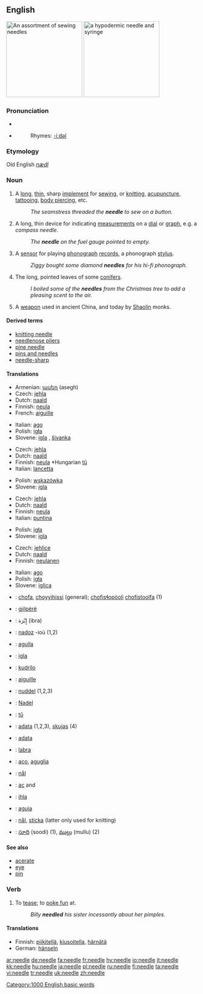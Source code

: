 {{wikipedia}}
==English==
[[Image:Needles_%28for_sewing%29.jpg|thumb|right|200px|An assortment of sewing needles]]
[[Image:Syringe_with_needle_and_needle_cap.jpeg|thumb|right|200px|a hypodermic needle and syringe]]
===Pronunciation===
*{{IPA|/'niː.dl//}} 
*{{audio|en-us-needle.ogg|Audio (US)}}
*:Rhymes: [[Rhymes:English:-iːdəl|-iːdəl]]


===Etymology===
Old English ''[[nædl]]''

===Noun===
{{en-noun}}
# A [[long]], [[thin]], sharp [[implement]] for [[sew]]ing, or [[knit]]ting, [[acupuncture]], [[tattoo]]ing, [[body piercing]], etc.
#:''The seamstress threaded the '''needle''' to sew on a button.''
# A long, thin device for indicating [[measurement]]s on a [[dial]] or [[graph]], e.g. a ''compass needle''.
#:''The '''needle''' on the fuel gauge pointed to empty.''
# A [[sensor]] for playing [[phonograph]] [[record]]s, a phonograph [[stylus]].
#:''Ziggy bought some diamond '''needles''' for his hi-fi phonograph.''
# The long, pointed leaves of some [[conifers]].
#:''I boiled some of the '''needles''' from the Christmas tree to add a pleasing scent to the air.''
# A [[weapon]] used in ancient China, and today by [[Shaolin]] monks.

====Derived terms====
*[[knitting needle]]
*[[needlenose pliers]]
*[[pine needle]]
*[[pins and needles]]
*[[needle-sharp]]

====Translations====
{{trans-top|implement for sewing etc.}}
*Armenian: [[ասեղ]] (asegh)
*Czech: [[jehla]] {{f}}
*Dutch: [[naald]] {{f}}
*Finnish: [[neula]]
*French: [[aiguille]] {{f}}
{{trans-mid}}
*Italian: [[ago]] {{m}}
*Polish: [[igła]] {{f}}
*Slovene: [[igla]] {{f}}, [[šivanka]] {{f}}
{{trans-bottom}}

{{trans-top|indicating device}}
*Czech: [[jehla]] {{f}}
*Dutch: [[naald]] {{f}}
*Finnish: [[neula]] *Hungarian [[tű]]
*Italian: [[lancetta]] {{f}}
{{trans-mid}}
*Polish: [[wskazówka]] {{f}}
*Slovene: [[igla]] {{f}}
{{trans-bottom}}

{{trans-top|sensor phonograph stylus}}
*Czech: [[jehla]] {{f}}
*Dutch: [[naald]] {{f}}
*Finnish: [[neula]]
*Italian: [[puntina]] {{f}}
{{trans-mid}}
*Polish: [[igła]] {{f}}
*Slovene: [[igla]] {{f}}
{{trans-bottom}}

{{trans-top|leaf of conifer}}
*Czech: [[jehlice]] {{f}}
*Dutch: [[naald]] {{f}}
*Finnish: [[neulanen]]
{{trans-mid}}
*Italian: [[ago]] {{m}}
*Polish: [[igła]] {{f}}
*Slovene: [[iglica]] {{f}}
{{trans-bottom}}

{{trans-top|ancient Chinese weapon}}
{{trans-mid}}
{{trans-bottom}}

{{trans-top|translations to be checked}}
{{checktrans}}
*{{ttbc|Alabama}}: [[chofa]], [[choyyihissi]] (general); [[chofisɬopòoli]] [[chofistoolfa]] (1)
*{{ttbc|Albanian}}: [[gjilpërë]] {{f}}
*{{ttbc|Arabic}}: إِبْرَة (ibra)
*{{ttbc|Breton}}: [[nadoz]] {{f}} -ioù {{p}} (1,2)
*{{ttbc|Catalan}}: [[agulla]] {{f}}
*{{ttbc|Croatian}}: [[igla]] {{f}}
*{{ttbc|Esperanto}}: [[kudrilo]]
*{{ttbc|French}}: [[aiguille]] {{f}}
*{{ttbc|Frisian}}: [[nuddel]] (1,2,3)
*{{ttbc|German}}: [[Nadel]] {{f}}
*{{ttbc|Hungarian}}: [[tű]]
*{{ttbc|Latvian}}: [[adata]] {{f}} (1,2,3), [[skujas]] {{f}} {{p}} (4)
*{{ttbc|Lithuanian}}: [[adata]] {{f}}
*{{ttbc|Maltese}}: [[labra]]
*{{ttbc|Neapolitan}}: [[aco]], [[aguglia]]
*{{ttbc|Norwegian}}: [[nål]]
*{{ttbc|Romanian}}: [[ac]] {{f}} and {{m}}
*{{ttbc|Slovak}}: [[ihla]] {{f}}
*{{ttbc|Spanish}}: [[aguja]] {{f}}
*{{ttbc|Swedish}}: [[nål]], [[sticka]] (latter only used for knitting)
*{{ttbc|Telugu}}: [[సూది]] (soodi) (1), [[ముల్లు]] (mullu) (2)
{{trans-bottom}}

====See also====
*[[acerate]]
*[[eye]]
*[[pin]]

===Verb===
{{en-verb|needl|ing}}
#{{transitive}} To [[tease]]; to [[poke fun]] at.
#:''Billy '''needled''' his sister incessantly about her pimples.''

====Translations====
{{trans-top|to tease}}
*Finnish: [[piikitellä]], [[kiusoitella]], [[härnätä]]
*German: [[hänseln]]
{{trans-mid}}
{{trans-bottom}}

[[Category:1000 English basic words]]

[[ar:needle]]
[[de:needle]]
[[fa:needle]]
[[fr:needle]]
[[hy:needle]]
[[io:needle]]
[[it:needle]]
[[kk:needle]]
[[hu:needle]]
[[ja:needle]]
[[pl:needle]]
[[ru:needle]]
[[fi:needle]]
[[ta:needle]]
[[vi:needle]]
[[tr:needle]]
[[uk:needle]]
[[zh:needle]]